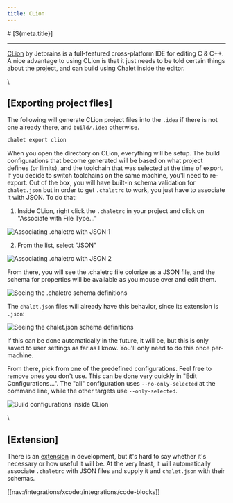 ```yaml
---
title: CLion
---
```


<PageCategory id="ides" />
# [${meta.title}]

---

[CLion](//www.jetbrains.com/clion) by Jetbrains is a full-featured cross-platform IDE for editing C & C++. A nice advantage to using CLion is that it just needs to be told certain things about the project, and can build using Chalet inside the editor.

\\

## [Exporting project files]

The following will generate CLion project files into the `.idea` if there is not one already there, and `build/.idea` otherwise.

```bash
chalet export clion
```

When you open the directory on CLion, everything will be setup. The build configurations that become generated will be based on what project defines (or limits), and the toolchain that was selected at the time of export. If you decide to switch toolchains on the same machine, you'll need to re-export. Out of the box, you will have built-in schema validation for `chalet.json` but in order to get `.chaletrc` to work, you just have to associate it with JSON. To do that:

1. Inside CLion, right click the `.chaletrc` in your project and click on "Associate with File Type..."

![Associating .chaletrc with JSON 1](/images/clion/clion-shot1.png)

2. From the list, select "JSON"

![Associating .chaletrc with JSON 2](/images/clion/clion-shot2.png)

From there, you will see the .chaletrc file colorize as a JSON file, and the schema for properties will be available as you mouse over and edit them.

![Seeing the .chaletrc schema definitions](/images/clion/clion-shot3.png)

The `chalet.json` files will already have this behavior, since its extension is `.json`:

![Seeing the chalet.json schema definitions](/images/clion/clion-shot4.png)

If this can be done automatically in the future, it will be, but this is only saved to user settings as far as I know. You'll only need to do this once per-machine.

From there, pick from one of the predefined configurations. Feel free to remove ones you don't use. This can be done very quickly in "Edit Configurations...". The "all" configuration uses `--no-only-selected` at the command line, while the other targets use `--only-selected`.

![Build configurations inside CLion](/images/clion/clion-shot5.png)


\\

## [Extension]

There is an [extension](//github.com/chalet-org/clion-chalet) in development, but it's hard to say whether it's necessary or how useful it will be. At the very least, it will automatically associate `.chaletrc` with JSON files and supply it and `chalet.json` with their schemas.


[[nav:/integrations/xcode:/integrations/code-blocks]]
